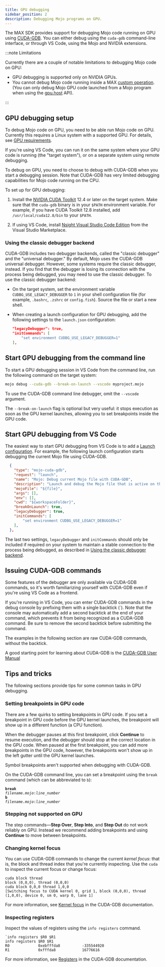 ```yaml
---
title: GPU debugging
sidebar_position: 2
description: Debugging Mojo programs on GPU.
---
```


The MAX SDK provides support for debugging Mojo code running on GPU using
[CUDA-GDB](https://docs.nvidia.com/cuda/cuda-gdb/index.html#). You can either
debug using the `cuda-gdb` command-line interface, or through VS Code, using the
Mojo and NVIDIA extensions.

:::note Limitations

Currently there are a couple of notable limitations to debugging Mojo code on
GPU:

- GPU debugging is supported only on NVIDIA GPUs.
- You cannot debug Mojo code running inside a MAX
  [custom operation](/max/custom-ops/). (You can only debug Mojo GPU code
  launched from a Mojo program when using the
  [gpu.host](/max/api/mojo/gpu/host) API).

:::

## GPU debugging setup

To debug Mojo code on GPU, you need to be able run Mojo code on GPU. Currently
this requires a Linux system with a supported GPU. For details, see
[GPU requirements](/max/faq/#gpu-requirements).

If you're using VS Code, you can run it on the same system where your GPU code
is running (the "target system"), or on a separate system using remote
debugging.

To debug on GPU, you need to choose to debug with CUDA-GDB when you start a
debugging session. Note that CUDA-GDB has very limited debugging capabilities
for Mojo code running on the CPU.

To set up for GPU debugging:

1. Install the [NVIDIA CUDA Toolkit](https://developer.nvidia.com/cuda-toolkit)
   12.4 or later on the target system. Make sure that the `cuda-gdb`
   binary is in your `$PATH` environment variable. For example, if you have CUDA
   Toolkit 12.8 installed, add `/usr/local/cuda12.8/bin` to your `$PATH`.

2. If using VS Code, install
   [Nsight Visual Studio Code Edition](https://marketplace.visualstudio.com/items?itemName=nvidia.nsight-vscode-edition)
   from the Visual Studio Marketplace.

### Using the classic debugger backend

CUDA-GDB includes two debugger backends, called the "classic debugger" and
the "universal debugger." By default, Mojo uses the CUDA-GDB universal debugger.
However, some systems require the classic debugger, instead. If you find that the
debugger is losing its connection with the process being debugged, you may need
to use the classic debugger. To use the classic debugger backend:

- On the target system, set the environment variable
  `CUDBG_USE_LEGACY_DEBUGGER` to `1` in your shell configuration file (for
  example, `.bashrc`, `.zshrc` or `config.fish`). Source the file or start a
  new shell.

- When creating a launch configuration for GPU debugging, add the following
  settings to the `launch.json` configuration:

  ```json
  "legacyDebugger": true,
  "initCommands": [
      "set environment CUDBG_USE_LEGACY_DEBUGGER=1"
  ],
  ```

## Start GPU debugging from the command line

To start a GPU debugging session in VS Code from the command line, run the
following command on the target system:

```bash
mojo debug --cuda-gdb --break-on-launch --vscode myproject.mojo
```

To use the CUDA-GDB command line debugger, omit the `--vscode` argument.

The `--break-on-launch` flag is optional but very useful: it stops execution as
soon as the GPU kernel launches, allowing you to set breakpoints inside the GPU
code.

## Start GPU debugging from VS Code

The easiest way to start GPU debugging from VS Code is to add a
[Launch configuration](#launch-configurations). For example, the following
launch configuration starts debugging the current Mojo file using CUDA-GDB.

```json
  {
    "type": "mojo-cuda-gdb",
    "request": "launch",
    "name": "Mojo: Debug current Mojo file with CUDA-GDB",
    "description": "Launch and debug the Mojo file that is active on the editor when the debug session starts, using CUDA-GDB.",
    "mojoFile": "${file}",
    "args": [],
    "env": [],
    "cwd": "${workspaceFolder}",
    "breakOnLaunch": true,
    "legacyDebugger": true,
    "initCommands": [
        "set environment CUDBG_USE_LEGACY_DEBUGGER=1"
    ],
  },
```

The last two settings, `legacyDebugger` and `initCommands` should only be
included if required on your system to maintain a stable connection to the
process being debugged, as described in
[Using the classic debugger backend](#using-the-classic-debugger-backend).

## Issuing CUDA-GDB commands

Some features of the debugger are only available via CUDA-GDB commands, so it's
worth familiarizing yourself with CUDA-GDB even if you're using VS Code as a
frontend.

If you're running in VS Code, you can enter CUDA-GDB commands in the debug
console by prefixing them with a single backtick (`). Note that the console may
automatically add a second backtick at the end of your command, which prevents
it from being recognized as a CUDA-GDB command. Be sure to remove the second
backtick before submitting the command.

The examples in the following section are raw CUDA-GDB commands, without the
backtick.

A good starting point for learning about CUDA-GDB is the
[CUDA-GDB User Manual](https://docs.nvidia.com/cuda/cuda-gdb/index.html#)

## Tips and tricks

The following sections provide tips for some common tasks in GPU debugging.

### Setting breakpoints in GPU code

There are a few quirks to setting breakpoints in GPU code. If you set a
breakpoint in GPU code before the GPU kernel launches, the breakpoint will show
up in a different function (a CPU function).

When the debugger pauses at this first breakpoint, click **Continue** to resume
execution, and the debugger should stop at the correct location in the GPU code.
When paused at the first breakpoint, you can add more breakpoints in the GPU
code, however, the breakpoints won't show up in the left gutter until the GPU
kernel launches.

Symbol breakpoints aren't supported when debugging with CUDA-GDB.

On the CUDA-GDB command line, you can set a breakpoint using the `break`
command (which can be abbreviated to `b`):

<code><strong>break</strong> <var>filename.mojo</var>:<var>line_number</var></code><br/>
<code><strong>b</strong> <var>filename.mojo</var>:<var>line_number</var></code>

### Stepping not supported on GPU

The step commands—**Step Over**, **Step Into**, and **Step Out** do not work
reliably on GPU. Instead we recommend adding breakpoints and using **Continue**
to move between breakpoints.

### Changing kernel focus

You can use CUDA-GDB commands to change the current _kernel focus_: that is,
the block and thread index that you're currently inspecting. Use the `cuda`
to inspect the current focus or change focus:

```plaintext
cuda block thread
block (0,0,0), thread (0,0,0)
cuda block 0,0,0 thread 1,0,0
[Switching focus to CUDA kernel 0, grid 1, block (0,0,0), thread (1,0,0), device 0, sm 0, warp 0, lane 1]
```

For more information, see
[Kernel focus](https://docs.nvidia.com/cuda/cuda-gdb/index.html#kernel-focus) in
the CUDA-GDB documentation.

### Inspecting registers

Inspect the values of registers using the `info registers` command.

```plaintext
`info registers $R0 $R1
info registers $R0 $R1
R0             0xebfffda8          -335544920
R1             0xfffda8            16776616
```

For more information, see
[Registers](https://docs.nvidia.com/cuda/cuda-gdb/index.html#registers) in
the CUDA-GDB documentation.
